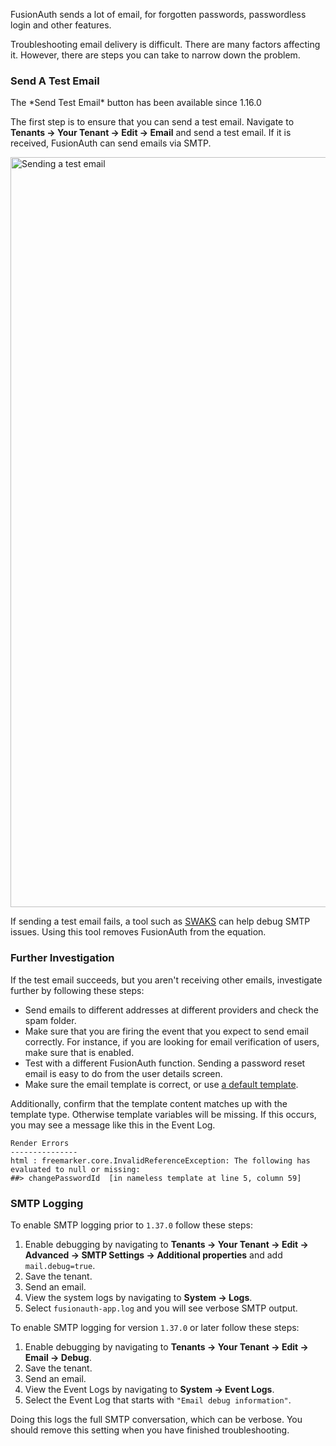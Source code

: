 
FusionAuth sends a lot of email, for forgotten passwords, passwordless login and other features.

Troubleshooting email delivery is difficult. There are many factors affecting it. However, there are steps you can take to narrow down the problem.

### Send A Test Email

<Aside type="version">
The *Send Test Email* button has been available since 1.16.0
</Aside>

The first step is to ensure that you can send a test email. Navigate to <strong>Tenants -> Your Tenant -> Edit -> Email</strong> and send a test email. If it is received, FusionAuth can send emails via SMTP. 

<img src="/img/docs/customize/email-and-messages/send-test-email.png" alt="Sending a test email" width="1200" />

If sending a test email fails, a tool such as [SWAKS](https://www.jetmore.org/john/code/swaks/) can help debug SMTP issues. Using this tool removes FusionAuth from the equation. 

### Further Investigation

If the test email succeeds, but you aren't receiving other emails, investigate further by following these steps:

* Send emails to different addresses at different providers and check the spam folder.
* Make sure that you are firing the event that you expect to send email correctly. For instance, if you are looking for email verification of users, make sure that is enabled.
* Test with a different FusionAuth function. Sending a password reset email is easy to do from the user details screen.
* Make sure the email template is correct, or use [a default template](/docs/customize/email-and-messages/).

Additionally, confirm that the template content matches up with the template type. Otherwise template variables will be missing. If this occurs, you may see a message like this in the Event Log.

```
Render Errors
---------------
html : freemarker.core.InvalidReferenceException: The following has evaluated to null or missing:
##> changePasswordId  [in nameless template at line 5, column 59]
```

### SMTP Logging

To enable SMTP logging prior to `1.37.0` follow these steps:

1. Enable debugging by navigating to <strong>Tenants -> Your Tenant -> Edit -> Advanced -> SMTP Settings -> Additional properties</strong> and add `mail.debug=true`.
1. Save the tenant.
1. Send an email. 
1. View the system logs by navigating to <strong>System -> Logs</strong>. 
1. Select `fusionauth-app.log` and you will see verbose SMTP output.

To enable SMTP logging for version `1.37.0` or later follow these steps:

1. Enable debugging by navigating to <strong>Tenants -> Your Tenant -> Edit -> Email -> Debug</strong>.
1. Save the tenant.
1. Send an email.
1. View the Event Logs by navigating to <strong>System -> Event Logs</strong>.
1. Select the Event Log that starts with `"Email debug information"`.

Doing this logs the full SMTP conversation, which can be verbose. You should remove this setting when you have finished troubleshooting.
